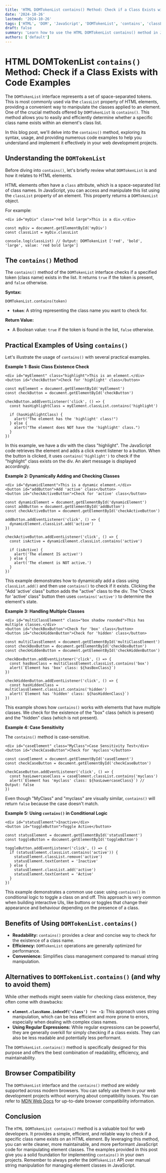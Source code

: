 ```yaml
---
title: 'HTML DOMTokenList contains() Method: Check if a Class Exists with Code Examples'
date: '2024-10-26'
lastmod: '2024-10-26'
tags: ['HTML', 'DOM', 'JavaScript', 'DOMTokenList', 'contains', 'classList', 'Web Development']
draft: false
summary: 'Learn how to use the HTML DOMTokenList contains() method in JavaScript to efficiently check if a specific class name exists within an element class list. This comprehensive guide includes code examples and best practices.'
authors: ['default']
---
```


# HTML DOMTokenList `contains()` Method: Check if a Class Exists with Code Examples

The `DOMTokenList` interface represents a set of space-separated tokens. This is most commonly used via the `classList` property of HTML elements, providing a convenient way to manipulate the classes applied to an element. One of the crucial methods offered by `DOMTokenList` is `contains()`. This method allows you to easily and efficiently determine whether a specific class name exists within an element's class list.

In this blog post, we'll delve into the `contains()` method, exploring its syntax, usage, and providing numerous code examples to help you understand and implement it effectively in your web development projects.

## Understanding the `DOMTokenList`

Before diving into `contains()`, let's briefly review what `DOMTokenList` is and how it relates to HTML elements.

HTML elements often have a `class` attribute, which is a space-separated list of class names. In JavaScript, you can access and manipulate this list using the `classList` property of an element. This property returns a `DOMTokenList` object.

For example:

```plaintext
<div id="myDiv" class="red bold large">This is a div.</div>
```

```plaintext
const myDiv = document.getElementById('myDiv')
const classList = myDiv.classList

console.log(classList) // Output: DOMTokenList ['red', 'bold', 'large', value: 'red bold large']
```

## The `contains()` Method

The `contains()` method of the `DOMTokenList` interface checks if a specified token (class name) exists in the list. It returns `true` if the token is present, and `false` otherwise.

**Syntax:**

```plaintext
DOMTokenList.contains(token)
```

- **`token`**: A string representing the class name you want to check for.

**Return Value:**

- A Boolean value: `true` if the token is found in the list, `false` otherwise.

## Practical Examples of Using `contains()`

Let's illustrate the usage of `contains()` with several practical examples.

**Example 1: Basic Class Existence Check**

```plaintext
<div id="myElement" class="highlight">This is an element.</div>
<button id="checkButton">Check for 'highlight' class</button>
```

```plaintext
const myElement = document.getElementById('myElement')
const checkButton = document.getElementById('checkButton')

checkButton.addEventListener('click', () => {
  const hasHighlightClass = myElement.classList.contains('highlight')

  if (hasHighlightClass) {
    alert("The element has the 'highlight' class!")
  } else {
    alert("The element does NOT have the 'highlight' class.")
  }
})
```

In this example, we have a div with the class "highlight". The JavaScript code retrieves the element and adds a click event listener to a button. When the button is clicked, it uses `contains('highlight')` to check if the "highlight" class exists on the div. An alert message is displayed accordingly.

**Example 2: Dynamically Adding and Checking Classes**

```plaintext
<div id="dynamicElement">This is a dynamic element.</div>
<button id="addButton">Add 'active' class</button>
<button id="checkActiveButton">Check for 'active' class</button>
```

```plaintext
const dynamicElement = document.getElementById('dynamicElement')
const addButton = document.getElementById('addButton')
const checkActiveButton = document.getElementById('checkActiveButton')

addButton.addEventListener('click', () => {
  dynamicElement.classList.add('active')
})

checkActiveButton.addEventListener('click', () => {
  const isActive = dynamicElement.classList.contains('active')

  if (isActive) {
    alert('The element IS active!')
  } else {
    alert('The element is NOT active.')
  }
})
```

This example demonstrates how to dynamically add a class using `classList.add()` and then use `contains()` to check if it exists. Clicking the "Add 'active' class" button adds the "active" class to the div. The "Check for 'active' class" button then uses `contains('active')` to determine the element's state.

**Example 3: Handling Multiple Classes**

```plaintext
<div id="multiClassElement" class="box shadow rounded">This has multiple classes.</div>
<button id="checkBoxButton">Check for 'box' class</button>
<button id="checkHiddenButton">Check for 'hidden' class</button>
```

```plaintext
const multiClassElement = document.getElementById('multiClassElement')
const checkBoxButton = document.getElementById('checkBoxButton')
const checkHiddenButton = document.getElementById('checkHiddenButton')

checkBoxButton.addEventListener('click', () => {
  const hasBoxClass = multiClassElement.classList.contains('box')
  alert(`Element has 'box' class: ${hasBoxClass}`)
})

checkHiddenButton.addEventListener('click', () => {
  const hasHiddenClass = multiClassElement.classList.contains('hidden')
  alert(`Element has 'hidden' class: ${hasHiddenClass}`)
})
```

This example shows how `contains()` works with elements that have multiple classes. We check for the existence of the "box" class (which is present) and the "hidden" class (which is not present).

**Example 4: Case Sensitivity**

The `contains()` method is case-sensitive.

```plaintext
<div id="caseElement" class="MyClass">Case Sensitivity Test</div>
<button id="checkCaseButton">Check for 'myclass'</button>
```

```plaintext
const caseElement = document.getElementById('caseElement')
const checkCaseButton = document.getElementById('checkCaseButton')

checkCaseButton.addEventListener('click', () => {
  const hasLowercaseClass = caseElement.classList.contains('myclass')
  alert(`Element has 'myclass' class: ${hasLowercaseClass}`) // Output: false
})
```

Even though "MyClass" and "myclass" are visually similar, `contains()` will return `false` because the case doesn't match.

**Example 5: Using `contains()` in Conditional Logic**

```plaintext
<div id="statusElement">Inactive</div>
<button id="toggleButton">Toggle Active</button>
```

```plaintext
const statusElement = document.getElementById('statusElement')
const toggleButton = document.getElementById('toggleButton')

toggleButton.addEventListener('click', () => {
  if (statusElement.classList.contains('active')) {
    statusElement.classList.remove('active')
    statusElement.textContent = 'Inactive'
  } else {
    statusElement.classList.add('active')
    statusElement.textContent = 'Active'
  }
})
```

This example demonstrates a common use case: using `contains()` in conditional logic to toggle a class on and off. This approach is very common when building interactive UIs, like buttons or toggles that change their appearance and behaviour depending on the presence of a class.

## Benefits of Using `DOMTokenList.contains()`

- **Readability:** `contains()` provides a clear and concise way to check for the existence of a class name.
- **Efficiency:** `DOMTokenList` operations are generally optimized for performance.
- **Convenience:** Simplifies class management compared to manual string manipulation.

## Alternatives to `DOMTokenList.contains()` (and why to avoid them)

While other methods might seem viable for checking class existence, they often come with drawbacks:

- **`element.className.indexOf('class') !== -1`:** This approach uses string manipulation, which can be less efficient and more prone to errors, especially when dealing with complex class names.
- **Using Regular Expressions:** While regular expressions can be powerful, they are generally overkill for simply checking if a class exists. They can also be less readable and potentially less performant.

The `DOMTokenList.contains()` method is specifically designed for this purpose and offers the best combination of readability, efficiency, and maintainability.

## Browser Compatibility

The `DOMTokenList` interface and the `contains()` method are widely supported across modern browsers. You can safely use them in your web development projects without worrying about compatibility issues. You can refer to [MDN Web Docs](https://developer.mozilla.org/en-US/docs/Web/API/DOMTokenList/contains) for up-to-date browser compatibility information.

## Conclusion

The `HTML DOMTokenList contains()` method is a valuable tool for web developers. It provides a simple, efficient, and reliable way to check if a specific class name exists on an HTML element. By leveraging this method, you can write cleaner, more maintainable, and more performant JavaScript code for manipulating element classes. The examples provided in this post give you a solid foundation for implementing `contains()` in your own projects. Remember to always prefer the `DOMTokenList` API over manual string manipulation for managing element classes in JavaScript.
